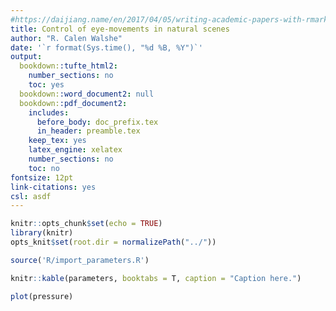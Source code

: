 ```yaml
---
#https://daijiang.name/en/2017/04/05/writing-academic-papers-with-rmarkdown/
title: Control of eye-movements in natural scenes
author: "R. Calen Walshe"
date: '`r format(Sys.time(), "%d %B, %Y")`'
output:
  bookdown::tufte_html2:
    number_sections: no
    toc: yes
  bookdown::word_document2: null
  bookdown::pdf_document2:
    includes:
      before_body: doc_prefix.tex
      in_header: preamble.tex
    keep_tex: yes
    latex_engine: xelatex
    number_sections: no
    toc: no
fontsize: 12pt
link-citations: yes
csl: asdf
---
```

```r
knitr::opts_chunk$set(echo = TRUE)
library(knitr)
opts_knit$set(root.dir = normalizePath("../"))
```


```r

source('R/import_parameters.R')

knitr::kable(parameters, booktabs = T, caption = "Caption here.")
```


```r
plot(pressure)
```
